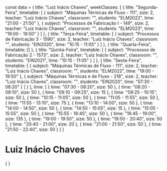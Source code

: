 const data = {
  title: "Luiz Inácio Chaves",
  weekClasses: [
    {
      title: "Segunda-Feira",
      timetable: [
        {
          subject: "Máquinas Térmicas de Fluxo - 111",
          size: 2,
          teacher: "Luiz Inácio Chaves",
          classroom: "",
          students: "ELM2022",
          time: "21:00 - 21:50"
        },
        {
          subject: "Processos de Fabricação I - 149",
          size: 2,
          teacher: "Luiz Inácio Chaves",
          classroom: "",
          students: "ELM2023",
          time: "19:00 - 19:50"
        }
      ]
    },
    {
      title: "Terça-Feira",
      timetable: [
        {
          subject: "Processos de Fabricação 3 - 1590",
          size: 2,
          teacher: "Luiz Inácio Chaves",
          classroom: "",
          students: "EIN2020",
          time: "10:15 - 11:05"
        }
      ]
    },
    {
      title: "Quarta-Feira",
      timetable: []
    },
    {
      title: "Quinta-Feira",
      timetable: [
        {
          subject: "Processos de Fabricação 2 - 1573",
          size: 2,
          teacher: "Luiz Inácio Chaves",
          classroom: "",
          students: "EIN2021",
          time: "10:15 - 11:05"
        }
      ]
    },
    {
      title: "Sexta-Feira",
      timetable: [
        {
          subject: "Máquinas Térmicas de Fluxo - 111",
          size: 2,
          teacher: "Luiz Inácio Chaves",
          classroom: "",
          students: "ELM2022",
          time: "19:00 - 19:50"
        },
        {
          subject: "Máquinas Térmicas e de Fluxo - 218",
          size: 2,
          teacher: "Luiz Inácio Chaves",
          classroom: "",
          students: "EIN2020",
          time: "07:30 - 08:20"
        }
      ]
    }
  ],
  time: [
    {
      time: "07:30 - 08:20",
      size: 50
    },
    {
      time: "08:20 - 09:10",
      size: 50
    },
    {
      time: "09:10 - 09:25",
      size: 15
    },
    {
      time: "09:25 - 10:15",
      size: 50
    },
    {
      time: "10:15 - 11:05",
      size: 50
    },
    {
      time: "11:05 - 11:55",
      size: 50
    },
    {
      time: "11:55 - 13:10",
      size: 75
    },
    {
      time: "13:10 - 14:00",
      size: 50
    },
    {
      time: "14:00 - 14:50",
      size: 50
    },
    {
      time: "14:50 - 15:05",
      size: 15
    },
    {
      time: "15:05 - 15:55",
      size: 50
    },
    {
      time: "15:55 - 16:45",
      size: 50
    },
    {
      time: "16:45 - 19:00",
      size: 135
    },
    {
      time: "19:00 - 19:50",
      size: 50
    },
    {
      time: "19:50 - 20:40",
      size: 50
    },
    {
      time: "20:40 - 21:00",
      size: 20
    },
    {
      time: "21:00 - 21:50",
      size: 50
    },
    {
      time: "21:50 - 22:40",
      size: 50
    }
  ]
}

# Luiz Inácio Chaves

<div>
    {
        <Grid
            title={data.title} 
            weekClasses={data.weekClasses} 
            time={data.time}
        />
    }
</div>